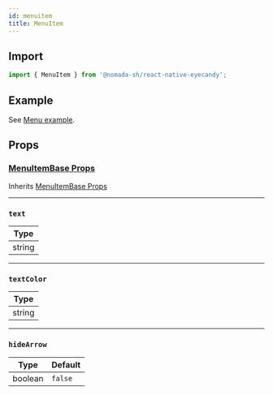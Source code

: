 ```yaml
---
id: menuitem
title: MenuItem
---
```


## Import

```jsx
import { MenuItem } from '@nomada-sh/react-native-eyecandy';
```

## Example

See [Menu example](menu#example).

## Props

### [MenuItemBase Props](menuitembase#props)

Inherits [MenuItemBase Props](menuitembase#props)

---

### `text`

| Type   |
| ------ |
| string |

---

### `textColor`

| Type   |
| ------ |
| string |

---

### `hideArrow`

| Type    | Default |
| ------- | ------- |
| boolean | `false` |
